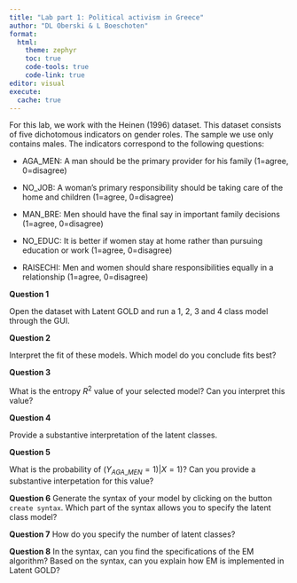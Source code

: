 ```yaml
---
title: "Lab part 1: Political activism in Greece"
author: "DL Oberski & L Boeschoten"
format: 
  html:
    theme: zephyr
    toc: true
    code-tools: true
    code-link: true
editor: visual
execute:
  cache: true
---
```


For this lab, we work with the Heinen (1996) dataset. This dataset consists of five dichotomous indicators on gender roles. The sample we use only contains males. The indicators correspond to the following questions:

-   AGA_MEN: A man should be the primary provider for his family (1=agree, 0=disagree)

-   NO_JOB: A woman's primary responsibility should be taking care of the home and children (1=agree, 0=disagree)

-   MAN_BRE: Men should have the final say in important family decisions (1=agree, 0=disagree)

-   NO_EDUC: It is better if women stay at home rather than pursuing education or work (1=agree, 0=disagree)

-   RAISECHI: Men and women should share responsibilities equally in a relationship (1=agree, 0=disagree)

**Question 1**

Open the dataset with Latent GOLD and run a 1, 2, 3 and 4 class model through the GUI. 

**Question 2** 

Interpret the fit of these models. Which model do you conclude fits best? 

**Question 3** 

What is the entropy $R^2$ value of your selected model? Can you interpret this value? 

**Question 4**

Provide a substantive interpretation of the latent classes. 

**Question 5** 

What is the probability of $(Y_{AGA\_MEN}=1)|X=1)$? Can you provide a substantive interpetation for this value? 

**Question 6**
Generate the syntax of your model by clicking on the button `create syntax`. Which part of the syntax allows you to specify the latent class model? 

**Question 7**
How do you specify the number of latent classes? 

**Question 8**
In the syntax, can you find the specifications of the EM algorithm? Based on the syntax, can you explain how EM is implemented in Latent GOLD? 


